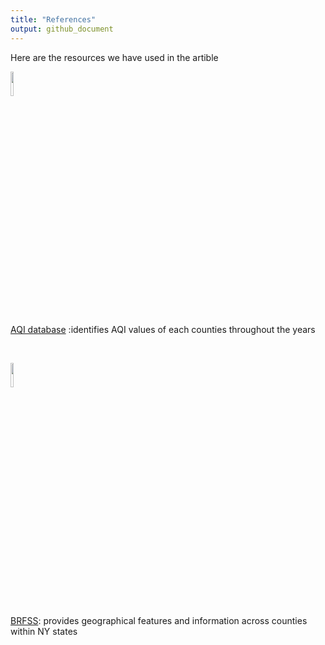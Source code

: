 ```yaml
---
title: "References"
output: github_document
---
```

Here are the resources we have used in the artible

![](https://www.airnow.gov/sites/default/files/2018-04/aqi-logo-280x150.jpg){width=10%}


[AQI database](https://www.airnow.gov/aqi-and-health/) :identifies AQI values of each counties throughout the years

<br>


![](https://www.cdc.gov/brfss/images/featured_images/BRFSS_TM.jpg?_=08762){width=10%}

[BRFSS](https://www.cdc.gov/brfss/index.html): provides geographical features and information across counties within NY states 